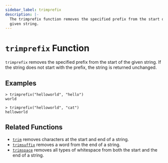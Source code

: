 ```yaml
---
sidebar_label: trimprefix
description: |-
  The trimprefix function removes the specified prefix from the start of a
  given string.
---
```


# `trimprefix` Function

`trimprefix` removes the specified prefix from the start of the given string. If the string does not start with the prefix, the string is returned unchanged.

## Examples

```
> trimprefix("helloworld", "hello")
world
```

```
> trimprefix("helloworld", "cat")
helloworld
```

## Related Functions

* [`trim`](/opentf/language/functions/trim) removes characters at the start and end of a string.
* [`trimsuffix`](/opentf/language/functions/trimsuffix) removes a word from the end of a string.
* [`trimspace`](/opentf/language/functions/trimspace) removes all types of whitespace from
  both the start and the end of a string.
